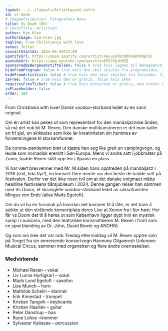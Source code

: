 ```yaml
---
layout: ../../layouts/ArtistLayout.astro
id: vs-doom
# imageAttribution: Fotografens Navn
title: Vs DooM (DK)
# shortTitle: Artistsen
author: Kim Klev
authorImage: kim-klev.jpg
tagline: From Christiania with love
venue: Teltet
concertStartAt: 2024-06-29T22:00
spotifyUrl: https://open.spotify.com/artist/4yLus87Bc0d9s6WYKOpC6C
youtubeUrl: https://www.youtube.com/watch?v=8S57EkzH9ZQ
sponsoredByBergesenstiftelsen: false # true hvis logoen til Bergesenstiftelsen skal vises, false hvis ikke
hideFromProgram: false # true hvis den skal skjules fra programsiden, false hvis den skal vises
hideFromArtistList: false # true hvis den skal skjules fra forsiden, false hvis den skal vises
isFree: false # true hvis den er gratis, false hvis ikke
requiresFreeTicket: false # true hvis konserten er gratis, men krever gratisbillett
isPlaceholder: false
order: 100
---
```


From Christiania with love! Dansk voodoo-storband ledet av en sann original.

Om én artist kan pekes ut som representant for den mandaljazzske ånden, så må det nok bli M. Rexen. Den danske multikunstneren er det man kaller en fri sjel, en skikkelse som ikke lar kreativiteten sin hemmes av forventningene til storsamfunnet.

Da corona-pandemien brøt ut kjøpte han seg like greit en campingvogn, og levde som nomadisk eremitt i Sør-Europa. Mens vi andre satt i jobbmøter på Zoom, hadde Rexen slått opp leir i Spania en plass.

Vi har vært brevvenner med Mr. M siden hans opptreden på mandaljazz i 2018 (shit, tida flyr!), en konsert flere mente var den beste de hadde sett på festivalen. Derfor var det ikke noen tvil om at det danske enigmaet måtte headline festivalens tiårsjubileum i 2024. Denne gangen reiser han sammen med Vs Doom, et skranglete voodoo-storband ledet av saksofonisten Mingus von Ende (alias Mads Egetoft).

Om du vil ha en forsmak på hvordan det kommer til å låte, er det bare å sjekke ut den strålende konsertplata deres Live at Xenon fra i fjor høst. Her får vs Doom det til å høres ut som København ligger dypt inni en mystisk sump i Louisiana, med den teatralske karismatikeren M. Rexen i front som en sprø blanding av Dr. John, David Bowie og ANOHNI.

Og som om ikke det var nok: Fredag ettermiddag vil M. Rexen opptre solo på Torget fra sin omreisende konsertvogn Harmony Gilgamesh Unknown Musical Circus, sammen med organetten og flere andre overraskelser.

### Medvirkende

- Michael Rexen – vokal
- Liv Lumia Hurtigkarl – vokal
- Mads Lund Egetoft – saxofon
- Lise Munch – horn
- Mathilde Schelin – klarinet
- Erik Kimestad – trompet
- Kristian Tangvik – keyboards
- Kristian Haarløv – guitar
- Peter Danstrup – bas
- Rune Lohse –trommer
- Sylvester Kallesøe – percussion

